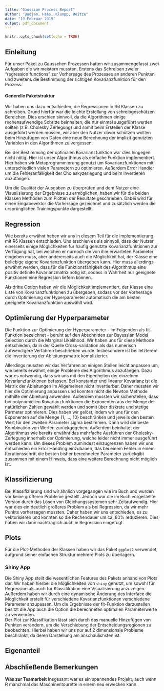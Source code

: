 ```yaml
---
title: "Gaussian Process Report"
author: "Budjan, Haas, Klumpp, Reitze"
date: "19 Februar 2019"
output: pdf_document
---
```

  
  ```r
knitr::opts_chunk$set(echo = TRUE)
```

## Einleitung

Für unser Paket zu Gausschen Prozessen hatten wir zusammengefasst zwei Aufgaben die wir meistern mussten. Erstens das Schreiben zweier "regression functions" zur Vorhersage des Prozesses an anderen Punkten und zweitens die Bestimmung der richtigen Kovarianzfunktion für den Prozess.

#### Generelle Paketstruktur

Wir haben uns dazu entschieden, die Regressionen in R6 Klassen zu schreiben. Grund hierfür war die leichte Erstellung von schreibgeschützen Bereichen. Dies erschien sinnvoll, da die Algorithmen einige rechenaufwendige Schritte beinhalten, die nur einmal ausgeführt werden sollten (z.B. Cholesky Zerlegung) und somit beim Erstellen der Klasse ausgeführt werden müssen, wir aber den Nutzer davor schützen wollten beim Hinzufügen von Daten eine neue Berechnung der implizit genutzten Variablen in den Algorithmen zu vergessen.

Bei der Bestimmung der optimalen Kovarianzfunktion war dies hingegen nicht nötig. Hier ist unser Algorithmus als einfache Funktion implementiert. Hier haben wir Metaprogrammierung genutzt um Kovarianzfunktionen mit unterschiedlich vielen Parametern zu optimieren. Außerdem Error Handler um die Fehleranfälligkeit der Choleskyzerlegung und beim Invertieren abzufangen.

Um die Qualität der Ausgaben zu überprüfen und dem Nutzer eine Visualisierung der Ergebnisse zu ermöglichen, haben wir für die beiden Klassen Methoden zum Plotten der Resultate geschrieben. Dabei wird für einen Eingabevektor die Vorhersage gezeichnet und zusätzlich werden die ursprünglichen Trainingspunkte dargestellt.
  
  
## Regression

Wie bereits erwähnt haben wir uns in diesem Teil für die Implementierung mit R6 Klassen entschieden. Uns erschien es als sinnvoll, dass der Nutzer einerseits einige Möglichkeiten für häufig genutzte Kovarianzfunktionen zur Verfügung hat, bei welchen er nurnoch die von ihm erwarteten Parameter eingeben muss, aber andererseits auch die Möglichkeit hat, der Klasse eine beliebige eigene Kovarianzfunktion übergeben kann. Hier muss allerdings erwähnt werden, dass für die Funktionsfähigkeit des Algorithmus eine positiv definite Kovarianzmatrix nötig ist, sodass in Wahrheit nur geeignete Funktionen eine Regression liefern können.

Als dritte Option haben wir die Möglichkeit implementiert, der Klasse eine Liste von Kovarianzfunktionen zu übergeben, sodass vor der Vorhersage durch Optimierung der Hyperparameter automatisch die am besten geeignete Kovarianzfunktion auswählt wird.

## Optimierung der Hyperparameter

Die Funktion zur Optimierung der Hyperparameter - im Folgenden als fit-Funktion bezeichnet - beruht auf den Abschnitten zur Bayessian Model Selection durch die Marginal Likelihood. Wir haben uns für diese Methode entschieden, da in der Quelle  Cross-validation als das numerisch aufwendigere Verfahren beschrieben wurde. Insbesondere ist bei letzterem die Invertierung der Ableitungsmatrix komplizierter.

Allerdings mussten wir das Verfahren an einigen Stellen leicht anpassen um, wie bereits erwähnt, einige Probleme des Algorithmus abzufangen.
Dazu war es notwendig, dass wir uns mit den Eigenheiten der einzelnen Kovarianzfunktionen befassen. Bei konstanter und linearer Kovarianz ist die Matrix der Ableitungen im Allgemeinen nicht invertierbar. Daher mussten wir hier die Optimierung anpassen und konnten nicht die Newton Methode mithilfe der Ableitung anwenden. 
Außerdem mussten wir sicherstellen, dass bei polynomiellen Kovarianzfunktionen die Exponenten aus der Menge der natürlichen Zahlen gewählt werden und somit über diskrete und stetige Parmeter optimieren. Dies haben wir gelöst, indem wir uns für den Exponenten auf die Menge {1, ..., 10} beschränken und jeweils den besten Wert für den zweiten Parameter sigma bestimmen. Dann wird die beste Kombination von Werten zurückgegeben.
Außerdem beinhaltet der Algorithmus wie bereits erwähnt das mehrfache Ausführen der Cholesky-Zerlegung innerhalb der Optimierung, welche leider nicht immer ausgeführt werden kann. Um dieses Problem zumindest einzugrenzen haben wir uns entschieden ein Error Handling einzubauen, das bei einem Fehler in einem Iterationsschritt die besten bisher berechneten Parameter zurückgibt zusammen mit einem Hinweis, dass eine weitere Berechnung nicht möglich ist.

## Klassifizierung

Bei Klassifizierung sind wir ähnlich vorgegangen wie im Buch und wurden vor keine größeren Probleme gestellt. Jedoch war die im Buch vorgestellte Version durch das Lösen von Gleichungssystemen sehr Zeitaufwendig. Hier war dies ein deutlich größeres Problem als bei Regression, da wir mehr Punkte vorhersagen mussten. Daher haben wir uns entschieden, es zu vektorisieren und konnten so die Rechendauer um ca. 80% reduzieren. Dies haben wir dann nachträglich auch in Regression eingefügt.

## Plots

Für die Plot-Methoden der Klassen haben wir das Paket `ggplot2` verwendet, aufgrund seiner einfachen Struktur mehrere Plots zu überlagern. 

### Shiny App

Die Shiny App stellt die wesentlichen Features des Pakets anhand von Plots dar. Wir haben hierbei die Möglichkeiten von `shiny` genutzt, um sowohl für Regression als auch für Klassifikation eine Visualisierung anzuzeigen. Außerdem haben wir durch eine dynamische Änderung des Interface die Möglichkeit erstellt für verschiedene Kovarianzfunktionen verschiedene Parameter anzupassen. Um die Ergebnisse der fit-Funktion darzustellen besitzt die App auch die Option die berechneten optimalen Parameterwerte zu verwenden.  
Der Plot zur Klassifikation lässt sich durch das manuelle Hinzufügen von Punkten verändern, um die Verschiebung der Entscheidungsregionen zu beobachten. Hierbei haben wir uns nur auf 2 dimensionale Probleme beschränkt, da deren Darstellung am anschaulichsten ist.


## Eigenanteil


## Abschließende Bemerkungen
**Was zur Teamarbeit**
Insgesamt war es ein spannendes Projekt, auch wenn R manchmal das Maschinentourette in einem neu erwecken kann.


